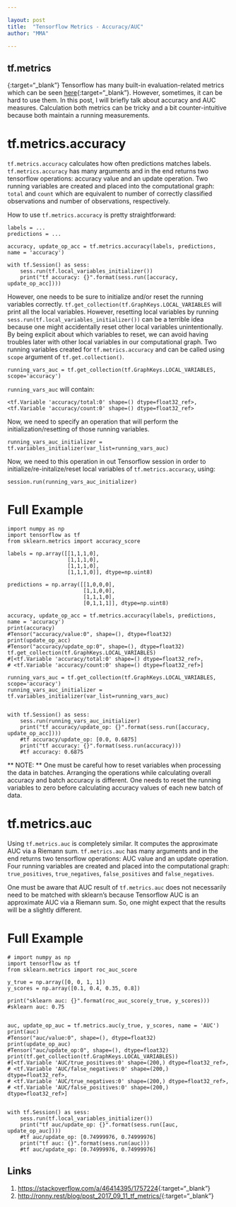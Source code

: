 ```yaml
---

layout: post
title:  "Tensorflow Metrics - Accuracy/AUC"
author: "MMA"

---
```


## tf.metrics
{:target="_blank"}
Tensorflow has many built-in evaluation-related metrics which can be seen [here](https://www.tensorflow.org/api_docs/python/tf/metrics){:target="_blank"}. However, sometimes, it can be hard to use them. In this post, I will briefly talk about accuracy and AUC measures. Calculation both metrics can be tricky and a bit counter-intuitive because both maintain a running measurements.

# tf.metrics.accuracy
`tf.metrics.accuracy` calculates how often predictions matches labels. `tf.metrics.accuracy` has many arguments and in the end returns two tensorflow operations: accuracy value and an update operation. Two running variables are created and placed into the computational graph: `total` and `count` which are equivalent to number of correctly classified observations and number of observations, respectively. 

How to use `tf.metrics.accuracy` is pretty straightforward:

```
labels = ...
predictions = ...

accuracy, update_op_acc = tf.metrics.accuracy(labels, predictions, name = 'accuracy')

with tf.Session() as sess:
    sess.run(tf.local_variables_initializer())
    print("tf accuracy: {}".format(sess.run([accuracy, update_op_acc])))
```

However, one needs to be sure to initialize and/or reset the running variables correctly. `tf.get_collection(tf.GraphKeys.LOCAL_VARIABLES` will print all the local variables. However, resetting local variables by running `sess.run(tf.local_variables_initializer())` can be a terrible idea because one might accidentally reset other local variables unintentionally. By being explicit about which variables to reset, we can avoid having troubles later with other local variables in our computational graph. Two running variables created for `tf.metrics.accuracy`  and can be called using `scope` argument of `tf.get.collection()`.

```
running_vars_auc = tf.get_collection(tf.GraphKeys.LOCAL_VARIABLES, scope='accuracy')
```

`running_vars_auc` will contain:

```
<tf.Variable 'accuracy/total:0' shape=() dtype=float32_ref>,
<tf.Variable 'accuracy/count:0' shape=() dtype=float32_ref>
```
Now, we need to specify an operation that will perform the initialization/resetting of those running variables.

```
running_vars_auc_initializer = tf.variables_initializer(var_list=running_vars_auc)
```

Now, we need to this operation in out Tensorflow session in order to initialize/re-initalize/reset local variables of `tf.metrics.accuracy`, using:

```
session.run(running_vars_auc_initializer)
```
# Full Example 
```
import numpy as np
import tensorflow as tf
from sklearn.metrics import accuracy_score

labels = np.array([[1,1,1,0],
                   [1,1,1,0],
                   [1,1,1,0],
                   [1,1,1,0]], dtype=np.uint8)

predictions = np.array([[1,0,0,0],
                        [1,1,0,0],
                        [1,1,1,0],
                        [0,1,1,1]], dtype=np.uint8)

accuracy, update_op_acc = tf.metrics.accuracy(labels, predictions, name = 'accuracy')
print(accuracy)
#Tensor("accuracy/value:0", shape=(), dtype=float32)
print(update_op_acc)
#Tensor("accuracy/update_op:0", shape=(), dtype=float32)
tf.get_collection(tf.GraphKeys.LOCAL_VARIABLES)
#[<tf.Variable 'accuracy/total:0' shape=() dtype=float32_ref>,
# <tf.Variable 'accuracy/count:0' shape=() dtype=float32_ref>]

running_vars_auc = tf.get_collection(tf.GraphKeys.LOCAL_VARIABLES, scope='accuracy')
running_vars_auc_initializer = tf.variables_initializer(var_list=running_vars_auc)


with tf.Session() as sess:
    sess.run(running_vars_auc_initializer)
    print("tf accuracy/update_op: {}".format(sess.run([accuracy, update_op_acc])))
    #tf accuracy/update_op: [0.0, 0.6875]
    print("tf accuracy: {}".format(sess.run(accuracy)))
    #tf accuracy: 0.6875
```
** NOTE: ** One must be careful how to reset variables when processing the data in batches. Arranging the operations while calculating overall accuracy and batch accuracy is different. One needs to reset the running variables to zero before calculating accuracy values of each new batch of data.

# tf.metrics.auc

Using `tf.metrics.auc` is completely similar. It computes the approximate AUC via a Riemann sum. `tf.metrics.auc` has many arguments and in the end returns two tensorflow operations: AUC value and an update operation. Four running variables are created and placed into the computational graph: `true_positives`, `true_negatives`, `false_positives` and `false_negatives`.

One must be aware that AUC result of `tf.metrics.auc` does not necessarily need to be matched with sklearn's because Tensorflow AUC is an approximate AUC via a Riemann sum. So, one might expect that the results will be a slightly different.

# Full Example
```
# import numpy as np
import tensorflow as tf
from sklearn.metrics import roc_auc_score

y_true = np.array([0, 0, 1, 1])
y_scores = np.array([0.1, 0.4, 0.35, 0.8])

print("sklearn auc: {}".format(roc_auc_score(y_true, y_scores)))
#sklearn auc: 0.75


auc, update_op_auc = tf.metrics.auc(y_true, y_scores, name = 'AUC')
print(auc)
#Tensor("auc/value:0", shape=(), dtype=float32)
print(update_op_auc)
#Tensor("auc/update_op:0", shape=(), dtype=float32)
print(tf.get_collection(tf.GraphKeys.LOCAL_VARIABLES))
#[<tf.Variable 'AUC/true_positives:0' shape=(200,) dtype=float32_ref>, 
# <tf.Variable 'AUC/false_negatives:0' shape=(200,) dtype=float32_ref>, 
# <tf.Variable 'AUC/true_negatives:0' shape=(200,) dtype=float32_ref>, 
# <tf.Variable 'AUC/false_positives:0' shape=(200,) dtype=float32_ref>]


with tf.Session() as sess:
    sess.run(tf.local_variables_initializer())
    print("tf auc/update_op: {}".format(sess.run([auc, update_op_auc])))
    #tf auc/update_op: [0.74999976, 0.74999976]
    print("tf auc: {}".format(sess.run(auc)))
    #tf auc/update_op: [0.74999976, 0.74999976]
```

## Links
1. [https://stackoverflow.com/a/46414395/1757224](https://stackoverflow.com/a/46414395/1757224){:target="_blank"}
2. [http://ronny.rest/blog/post_2017_09_11_tf_metrics/](http://ronny.rest/blog/post_2017_09_11_tf_metrics/){:target="_blank"}